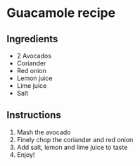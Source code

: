 # Guacamole recipe

## Ingredients
- 2 Avocados  
- Coriander  
- Red onion  
- Lemon juice  
- Lime juice
- Salt  

## Instructions
1. Mash the avocado
2. Finely chop the coriander and red onion
3. Add salt, lemon and lime juice to taste
4. Enjoy!


